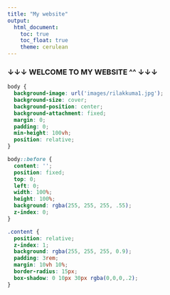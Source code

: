 ```yaml
---
title: "My website"
output: 
  html_document:
    toc: true
    toc_float: true
    theme: cerulean
---
```

### ↓↓↓ WELCOME TO MY WEBSITE ^^ ↓↓↓

```css
body {
  background-image: url('images/rilakkuma1.jpg');
  background-size: cover;
  background-position: center;
  background-attachment: fixed;
  margin: 0;
  padding: 0;
  min-height: 100vh;
  position: relative; 
}

body::before {
  content: '';
  position: fixed;
  top: 0;
  left: 0;
  width: 100%;
  height: 100%;
  background: rgba(255, 255, 255, .55); 
  z-index: 0; 
}

.content {
  position: relative; 
  z-index: 1;
  background: rgba(255, 255, 255, 0.9); 
  padding: 3rem;
  margin: 10vh 10%;
  border-radius: 15px;
  box-shadow: 0 10px 30px rgba(0,0,0,.2);
}
```
